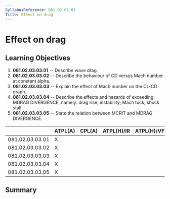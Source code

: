 ```yaml
---
SyllabusReference: 081.02.03.03
Title: Effect on drag
---
```


# Effect on drag

## Learning Objectives

1.  **081.02.03.03.01** -- Describe wave drag.
2.  **081.02.03.03.02** -- Describe the behaviour of CD versus Mach number at
    constant alpha.
3.  **081.02.03.03.03** -- Explain the effect of Mach number on the CL-CD graph.
4.  **081.02.03.03.04** -- Describe the effects and hazards of exceeding MDRAG
    DIVERGENCE, namely: drag rise; instability; Mach tuck; shock stall.
5.  **081.02.03.03.05** -- State the relation between MCRIT and MDRAG DIVERGENCE.

|                 | ATPL(A) | CPL(A) | ATPL(H)/IR | ATPL(H)/VFR | CPL(H) | IR  | CBIR(A) |
| --------------- | ------- | ------ | ---------- | ----------- | ------ | --- | ------- |
| 081.02.03.03.01 | X       |        |            |             |        |     |         |
| 081.02.03.03.02 | X       |        |            |             |        |     |         |
| 081.02.03.03.03 | X       |        |            |             |        |     |         |
| 081.02.03.03.04 | X       |        |            |             |        |     |         |
| 081.02.03.03.05 | X       |        |            |             |        |     |         |

## Summary
